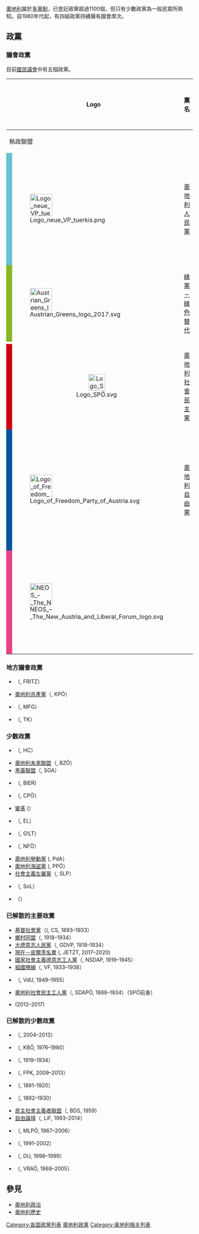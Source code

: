 [[奧地利|奧地利]]屬於[[多黨制|多黨制]]，已登記政黨超過1100個，但只有少數政黨為一般民眾所熟知。自1980年代起，有四組政黨持續擁有國會席次。

==政黨==
<!--:''The general rule on naming applies. That means: the parties are named in the English translation and the original native name is placed on the first line of the article unless the native form is more commonly used in English than the English form. Rationale and specifics: See: [[Wikipedia:Naming_conventions_(use_English)|Wikipedia:Naming conventions (use English)]]''.-->

===議會政黨===
目前[[奧地利國民議會|國民議會]]中有五個政黨。

{| class="wikitable"
! colspan=2 | Logo
! 黨名
! 縮寫
! 意識形態
! 領袖
! [[奧地利國民議會|NR]]
! [[奧地利聯邦議會|BR]]
! [[歐洲議會|MEP]]
<!--! Notes-->
|-
!colspan=9|執政聯盟
|-
! style="background-color: #63C3D0" |
| [[File:Logo_neue_VP_tuerkis.png|60px]]
| [[奧地利人民黨|奧地利人民黨]] <br /><small>{{lang|de|Österreichische Volkspartei}}</small>
| ÖVP
| [[保守主義|保守主義]] <br />[[基督教民主主義|基督教民主主義]]
| [[賽巴斯丁·庫爾茨|賽巴斯丁·庫爾茨]]
|{{Composition bar|71|183|#63C3D0}}}
|{{Composition bar|25|61|#63C3D0}}}
|{{Composition bar|7|19|#63C3D0}}
|-
! style="background-color: #88B626" |
| [[File:Austrian_Greens_logo_2017.svg|60px]]
| [[綠黨－綠色替代|綠黨－綠色替代]] <br /><small>{{lang|de|Die Grünen – Die Grüne Alternative}}</small>
| GRÜNE
| [[綠色政治|綠色政治]]
| {{link-en|維爾納·科格勒|Werner Kogler}}
|{{Composition bar|26|183|#88B626}}
|{{Composition bar|5|61|#88B626}}
|{{Composition bar|3|19|#88B626}}
|-
!colspan=9|
|-
! style="background-color: #ce000c" |
| style=text-align:center | [[File:Logo_SPÖ.svg|45px]]
| [[奧地利社會民主黨|奧地利社會民主黨]] <br /><small>{{lang|de|Sozialdemokratische Partei Österreichs}}</small>
| SPÖ
| [[社會民主主義|社會民主主義]]
| {{link-en|帕梅拉·倫蒂-瓦格納|Pamela Rendi-Wagner}}
|{{Composition bar|40|183|#ce000c}}
|{{Composition bar|19|61|#ce000c}}
|{{Composition bar|5|19|#ce000c}}
|-
! style="background-color: #0056A2" |
| [[File:Logo_of_Freedom_Party_of_Austria.svg|60px]]
| [[奧地利自由黨|奧地利自由黨]] <br /><small>{{lang|de|Freiheitliche Partei Österreichs }}</small>
| FPÖ
| [[右派民粹主義|右派民粹主義]] <br />[[民族保守主義|民族保守主義]]
| {{link-en|赫爾伯特·基克爾|Herbert Kickl}}
|{{Composition bar|30|183|#0056A2}}
|{{Composition bar|11|61|#0056A2}}
|{{Composition bar|3|19|#0056A2}}
|-
! style="background-color: #e84188" |
| [[File:NEOS_–_The_New_Austria_and_Liberal_Forum_logo.svg|60px]]
| {{link-en|NEOS－新奧地利和自由論壇|NEOS – The New Austria and Liberal Forum}} <br /><small>{{lang|de|NEOS – Das Neue Österreich und Liberales Forum}}</small>
| NEOS
| [[自由主義|自由主義]] <br />[[經濟自由主義|經濟自由主義]]
| {{link-en|貝特·邁恩·里辛格|Beate Meinl-Reisinger}}
|{{Composition bar|15|183|#e84188}}
|{{Composition bar|1|61|#e84188}}
|{{Composition bar|1|19|#e84188}}
|}

===地方議會政黨===
* {{link-en|奧地利公民論壇|Citizens' Forum Austria}}（{{lang|de|Bürgerforum Österreich}}, FRITZ）
* [[奧地利共產黨|奧地利共產黨]]（{{lang|de|Kommunistische Partei Österreichs}}, KPÖ）
* {{link-en|MFG奧地利－人民自由基本權利|MFG Austria – People Freedom Fundamental Rights}}（{{lang|de|MFG – Österreich Menschen – Freiheit – Grundrechte}}, MFG）
* {{link-en|克恩頓團隊|Team Carinthia}}（{{lang|de|Team Kärnten}}, TK）

===少數政黨===
* {{link-en|HC史特拉赫團隊－奧地利聯盟|Team HC Strache – Alliance for Austria}}（{{lang|de|Team HC Strache – Allianz für Österreich}}, HC）
* [[奧地利未來聯盟|奧地利未來聯盟]]（{{lang|de|Bündnis Zukunft Österreich}}, BZÖ）
* [[黑黃聯盟|黑黃聯盟]]（{{lang|de|Schwarz-Gelbe Allianz}}, SGA）
* {{link-en|啤酒黨 (奧地利)|The Beer Party (Austria)|啤酒黨}}（{{lang|de|Die Bierpartei}}, BIER)
* {{link-en|奧地利基督教黨|Christian Party of Austria}}（{{lang|de|Christliche Partei Österreichs}}, CPÖ）
* [[變革_(政黨)|變革]] ({{lang|de|Der Wandel}}）
* {{link-en|團結名單 (奧地利)|Unity List (Austria)|團結名單}}（{{lang|de|Enotna Lista}}, EL）
* {{link-en|我的投票很重要！|My Vote Counts!}}（{{lang|de|Meine Stimme g!lt}}, G!LT）
* {{link-en|中立自由奧地利聯盟|Neutral Free Austria Federation}}（{{lang|de|Bündnis Neutrales Freies Österreich}}, NFÖ）
* [[奧地利勞動黨|奧地利勞動黨]] ({{lang|de|Partei der Arbeit Österreichs}}, PdA）
* [[奧地利海盜黨|奧地利海盜黨]] ({{lang|de|Piratenpartei Österreichs}}, PPÖ）
* [[社會主義左翼黨_(奧地利)|社會主義左翼黨]]（{{lang|de|Sozialistische LinksPartei}}, SLP）
* {{link-en|社會自由主義者 (政黨)|The Social Liberals|社會自由主義者}}（{{lang|de|Die Sozialliberalen}}, SoL）
* {{link-en|奧地利伏特黨|Volt Austria}}（{{lang|de|Volt Österreich}}）

===已解散的主要政黨===
* [[奧地利基督社會黨|基督社會黨]]（({{lang|de|Christlichsoziale Partei}}, CS, 1893–1933）
* [[奧地利鄉村同盟|鄉村同盟]]（{{lang|de|Landbund}}, 1918–1934）
* [[奧地利大德意志人民黨|大德意志人民黨]]（{{lang|de|Großdeutsche Volkspartei}}, GDVP, 1918–1934）
* [[現在－皮爾茨名單|現在－皮爾茨名單]] ({{lang|de|JETZT – Liste Pilz}}, JETZT, 2017–2020)
* [[國家社會主義德意志工人黨|國家社會主義德意志工人黨]]（{{lang|de|Nationalsozialistische Deutsche Arbeiterpartei}}, NSDAP, 1919–1945）
* [[祖國陣線_(奧地利)|祖國陣線]]（{{lang|de|Vaterländische Front}}, VF, 1933–1938）
* {{link-en|無黨派者聯盟|Federation of Independents}}（{{lang|de|Verband der Unabhängigen}}, VdU, 1949–1955）
* [[奧地利社會民主黨|奧地利社會民主工人黨]]（{{lang|de|Sozialdemokratische Arbeiterpartei Österreichs}}, SDAPÖ, 1888–1934）（SPÖ前身）
* {{link-en|史莊納團隊|Team Stronach}} (2012–2017)

===已解散的少數政黨===
* {{link-en|共產倡議|Communist Initiative}}（{{lang|de|Kommunistische Initiative}}, 2004–2013）
* {{link-en|奧地利共產聯盟|Communist League of Austria}}（{{lang|de|Kommunistischer Bund Österreichs}}, KBÖ, 1976–1980）
* {{link-en|奧地利共和國捷克斯洛伐克社會民主工人黨|Czechoslovak Social Democratic Workers Party in the Republic of Austria}}（{{lang-cs|Československá sociálně demokratická strana dělnická v republice Rakoúské}}, 1919–1934）
* {{link-en|克恩頓自由黨|Freedom Party in Carinthia}}（{{lang|de|Die Freiheitlichen in Kärnten}}, FPK, 2009–2013）
* {{link-en|德意志民族黨|German-National Party}}（{{lang|de|Deutsche Nationalpartei}}, 1891–1920）
* {{link-en|猶太民族黨|Jewish National Party}}（{{lang|de|Jüdische Nationale Partei}}, 1892–1930）
* [[民主社會主義者聯盟|民主社會主義者聯盟]]（{{lang|de|Bund Demokratischer Sozialisten}}, BDS, 1959）
* [[自由論壇|自由論壇]]（{{lang|de|Liberales Forum}}, LiF, 1993–2014）
* {{link-en|奧地利馬列主義黨|Marxist–Leninist Party of Austria}}（{{lang|de|Marxistisch-Leninistische Partei Österreichs}}, MLPÖ, 1967–2006）
* {{link-en|民主主義者 (奧地利)|The Democrats (Austria)|民主主義者}}（{{lang|de|Die Demokraten}}, 1991–2002）
* {{link-en|獨立人士 (奧地利)|The Independents (Austria)|獨立人士}}（{{lang|de|Die Unabhängigen}}, DU, 1998–1999）
* {{link-en|奧地利革命工人聯盟 (馬列主義)|Union of Revolutionary Workers of Austria (Marxist–Leninist)|奧地利革命工人聯盟}}（{{lang|de|Vereinigung Revolutionärer Arbeiter Österreichs (Marxisten-Leninisten)}}, VRAÖ, 1968–2005）

==參見==
* [[奧地利政治|奧地利政治]]
* [[奧地利歷史|奧地利歷史]]

{{奧地利政黨}}
{{歐洲題目|政党列表}}

[[Category:各国政黨列表|Category:各国政黨列表]]
[[Category:奧地利政黨|]]
[[Category:奥地利相关列表|Category:奥地利相关列表]]